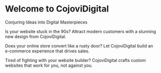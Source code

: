# Welcome to CojoviDigital 

Conjuring Ideas into Digital Masterpieces 

Is your website stuck in the 90s? Attract modern customers with a stunning new design from CojoviDigital.

Does your online store convert like a rusty door? Let CojoviDigital build an e-commerce experience that drives sales.

Tired of fighting with your website builder? CojoviDigital crafts custom websites that work for you, not against you.

